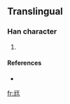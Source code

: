 ==Translingual==

===Han character===
{{Han char|rn=10|rad=儿|as=06|sn=8|four=|canj=一山一土 (MUMG)|ids=⿺[[元]][[王]]}}

# {{defn|Han}}

====References====
* {{Han ref|kx=0125.131|dkj=|dj=|hdz=|uh=34AC|ud=13484|bh=|bd=}}

[[fr:㒬]]